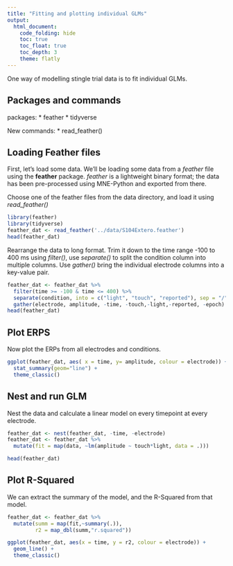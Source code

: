 ```yaml
---
title: "Fitting and plotting individual GLMs"
output: 
  html_document:
    code_folding: hide
    toc: true
    toc_float: true
    toc_depth: 3
    theme: flatly
---
```


One way of modelling stingle trial data is to fit individual GLMs.

## Packages and commands

packages:
* feather
* tidyverse

New commands:
* read_feather()

## Loading Feather files

First, let's load some data. We'll be loading some data from a *feather* file using the **feather** package. *feather* is a lightweight binary format; the data has been pre-processed using MNE-Python and exported from there.

Choose one of the feather files from the data directory, and load it using *read_feather()*

```r
library(feather)
library(tidyverse)
feather_dat <- read_feather('../data/S104Extero.feather')
head(feather_dat)
```

Rearrange the data  to long format. Trim it down to the time range -100 to 400 ms using *filter()*, use *separate()* to split the condition column into multiple columns. Use *gather()* bring the individual electrode columns into a key-value pair.

```r
feather_dat <- feather_dat %>%
  filter(time >= -100 & time <= 400) %>%
  separate(condition, into = c("light", "touch", "reported"), sep = "/") %>% 
  gather(electrode, amplitude, -time, -touch,-light,-reported, -epoch)
head(feather_dat)
```

## Plot ERPS

Now plot the ERPs from all electrodes and conditions.

```r
ggplot(feather_dat, aes( x = time, y= amplitude, colour = electrode)) +
  stat_summary(geom="line") +
  theme_classic()
```

## Nest and run GLM

Nest the data and calculate a linear model on every timepoint at every electrode.

```r
feather_dat <- nest(feather_dat, -time, -electrode)
feather_dat <- feather_dat %>%
  mutate(fit = map(data, ~lm(amplitude ~ touch*light, data = .)))

head(feather_dat)
```

## Plot R-Squared

We can extract the summary of the model, and the R-Squared from that model.

```r
feather_dat <- feather_dat %>%
  mutate(summ = map(fit,~summary(.)),
         r2 = map_dbl(summ,"r.squared"))

ggplot(feather_dat, aes(x = time, y = r2, colour = electrode)) +
  geom_line() +
  theme_classic()

```


